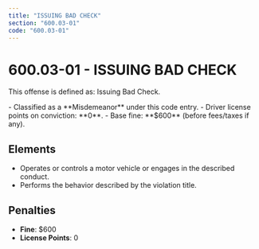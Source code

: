 ```yaml
---
title: "ISSUING BAD CHECK"
section: "600.03-01"
code: "600.03-01"
---
```





# 600.03-01 - ISSUING BAD CHECK

This offense is defined as: Issuing Bad Check.

<Aside type="caution" title="Charge Type: Misdemeanor">
- Classified as a **Misdemeanor** under this code entry.
- Driver license points on conviction: **0**.
- Base fine: **$600** (before fees/taxes if any).
</Aside>

## Elements
- Operates or controls a motor vehicle or engages in the described conduct.
- Performs the behavior described by the violation title.

## Penalties
- **Fine**: $600
- **License Points**: 0
